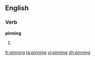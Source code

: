 ==English==

===Verb===
'''pinning'''

# {{present participle of|pin}}

[[fr:pinning]]
[[ta:pinning]]
[[vi:pinning]]
[[zh:pinning]]